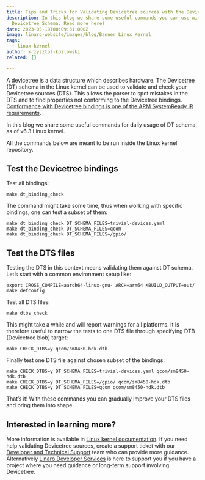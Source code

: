 ```yaml
---
title: Tips and Tricks for Validating Devicetree sources with the Devicetree Schema
description: In this blog we share some useful commands you can use with the
  Devicetree Schema. Read more here!
date: 2023-05-18T00:09:31.000Z
image: linaro-website/images/blog/Banner_Linux_Kernel
tags:
  - linux-kernel
author: krzysztof-kozlowski
related: []

---
```


A devicetree is a data structure which describes hardware. The Devicetree (DT) schema in the Linux kernel can be used to validate and check your Devicetree sources (DTS). This allows the parser to spot mistakes in the DTS and to find properties not conforming to the Devicetree bindings. [Conformance with Devicetree bindings is one of the ARM SystemReady IR requirements](https://www.arm.com/architecture/system-architectures/systemready-certification-program/ir).

In this blog we share some useful commands for daily usage of DT schema, as of v6.3 Linux kernel.

All the commands below are meant to be run inside the Linux kernel repository.

## Test the Devicetree bindings

Test all bindings:

```
make dt_binding_check

```

The command might take some time, thus when working with specific bindings, one can test a subset of them:

```
make dt_binding_check DT_SCHEMA_FILES=trivial-devices.yaml
make dt_binding_check DT_SCHEMA_FILES=qcom
make dt_binding_check DT_SCHEMA_FILES=/gpio/
```

## Test the DTS files

Testing the DTS in this context means validating them against DT schema. Let’s start with a common environment setup like:

```
export CROSS_COMPILE=aarch64-linux-gnu- ARCH=arm64 KBUILD_OUTPUT=out/
make defconfig
```

Test all DTS files:

```
make dtbs_check
```

This might take a while and will report warnings for all platforms. It is therefore useful to narrow the tests to one DTS file through specifying DTB (Devicetree blob) target:

```
make CHECK_DTBS=y qcom/sm8450-hdk.dtb
```

Finally test one DTS file against chosen subset of the bindings:

```
make CHECK_DTBS=y DT_SCHEMA_FILES=trivial-devices.yaml qcom/sm8450-hdk.dtb
make CHECK_DTBS=y DT_SCHEMA_FILES=/gpio/ qcom/sm8450-hdk.dtb
make CHECK_DTBS=y DT_SCHEMA_FILES=qcom qcom/sm8450-hdk.dtb
```

That’s it! With these commands you can gradually improve your DTS files and bring them into shape.

## I﻿nterested in learning more?

More information is available in [Linux kernel documentation](https://www.kernel.org/doc/html/latest/devicetree/bindings/writing-schema.html). If you need help validating Devicetree sources, create a support ticket with our [Developer and Technical Support](https://www.linaro.org/support/) team who can provide more guidance. Alternatively [Linaro Developer Services](https://www.linaro.org/services/) is here to support you if you have a project where you need guidance or long-term support involving Devicetree.
